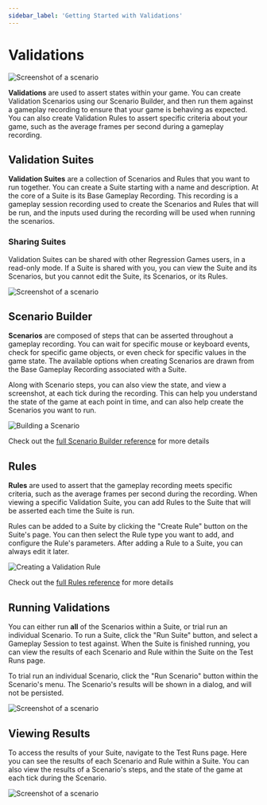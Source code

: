 ```yaml
---
sidebar_label: 'Getting Started with Validations'
---
```


# Validations

![Screenshot of a scenario](./img/scenario-example.png)

**Validations** are used to assert states within your game. You can create Validation Scenarios using our Scenario Builder, and then run them against a gameplay recording to ensure that your game is behaving as expected. You can also create Validation Rules to assert specific criteria about your game, such as the average frames per second during a gameplay recording.

## Validation Suites

**Validation Suites** are a collection of Scenarios and Rules that you want to run together. You can create a Suite starting with a name and description. At the core of a Suite is its Base Gameplay Recording. This recording is a gameplay session recording used to create the Scenarios and Rules that will be run, and the inputs used during the recording will be used when running the scenarios.

### Sharing Suites

Validation Suites can be shared with other Regression Games users, in a read-only mode. If a Suite is shared with you, you can view the Suite and its Scenarios, but you cannot edit the Suite, its Scenarios, or its Rules.

![Screenshot of a scenario](./img/share.png)

## Scenario Builder

**Scenarios** are composed of steps that can be asserted throughout a gameplay recording. You can wait for specific mouse or keyboard events, check for specific game objects, or even check for specific values in the game state. The available options when creating Scenarios are drawn from the Base Gameplay Recording associated with a Suite.

Along with Scenario steps, you can also view the state, and view a screenshot, at each tick during the recording. This can help you understand the state of the game at each point in time, and can also help create the Scenarios you want to run.

![Building a Scenario](./img/building-a-scenario.png)

Check out the [full Scenario Builder reference](./validations-scenario-builder-reference) for more details 

## Rules

**Rules** are used to assert that the gameplay recording meets specific criteria, such as the average frames per second during the recording. When viewing a specific Validation Suite, you can add Rules to the Suite that will be asserted each time the Suite is run.

Rules can be added to a Suite by clicking the "Create Rule" button on the Suite's page. You can then select the Rule type you want to add, and configure the Rule's parameters. After adding a Rule to a Suite, you can always edit it later.

![Creating a Validation Rule](./img/create-validation-rule.png)

Check out the [full Rules reference](./validations-rules-reference) for more details

## Running Validations

You can either run **all** of the Scenarios within a Suite, or trial run an individual Scenario. To run a Suite, click the "Run Suite" button, and select a Gameplay Session to test against. When the Suite is finished running, you can view the results of each Scenario and Rule within the Suite on the Test Runs page.

To trial run an individual Scenario, click the "Run Scenario" button within the Scenario's menu. The Scenario's results will be shown in a dialog, and will not be persisted.

![Screenshot of a scenario](./img/run-scenario.png)

## Viewing Results

To access the results of your Suite, navigate to the Test Runs page. Here you can see the results of each Scenario and Rule within a Suite. You can also view the results of a Scenario's steps, and the state of the game at each tick during the Scenario.

![Screenshot of a scenario](./img/suite-run-details.png)
